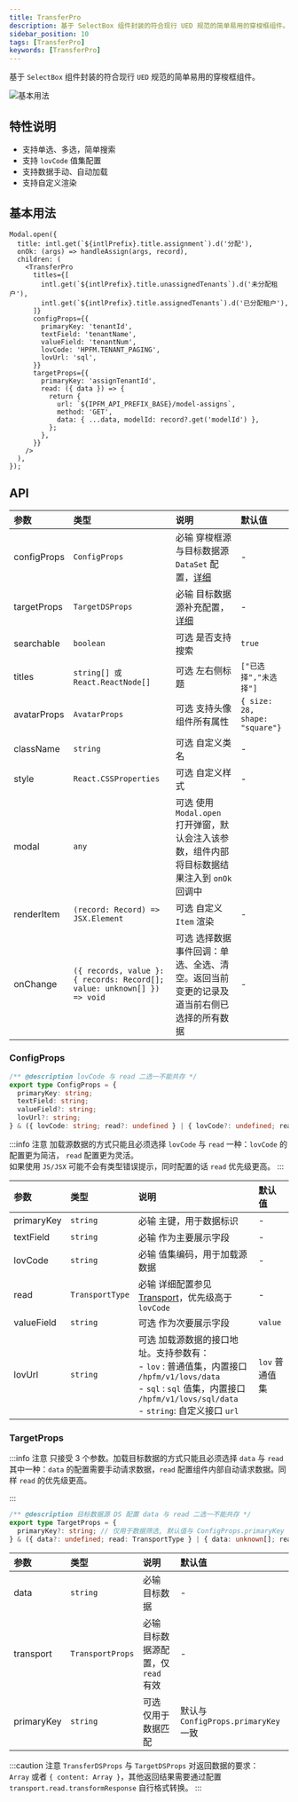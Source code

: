 ```yaml
---
title: TransferPro
description: 基于 SelectBox 组件封装的符合现行 UED 规范的简单易用的穿梭框组件。
sidebar_position: 10
tags: [TransferPro]
keywords: [TransferPro]
---
```


基于 `SelectBox` 组件封装的符合现行 `UED` 规范的简单易用的穿梭框组件。

![基本用法](./images/transfer-pro-base.png)

## 特性说明

- 支持单选、多选，简单搜索
- 支持 `lovCode` 值集配置
- 支持数据手动、自动加载
- 支持自定义渲染

## 基本用法

```tsx
Modal.open({
  title: intl.get(`${intlPrefix}.title.assignment`).d('分配'),
  onOk: (args) => handleAssign(args, record),
  children: (
    <TransferPro
      titles={[
        intl.get(`${intlPrefix}.title.unassignedTenants`).d('未分配租户'),
        intl.get(`${intlPrefix}.title.assignedTenants`).d('已分配租户'),
      ]}
      configProps={{
        primaryKey: 'tenantId',
        textField: 'tenantName',
        valueField: 'tenantNum',
        lovCode: 'HPFM.TENANT_PAGING',
        lovUrl: 'sql',
      }}
      targetProps={{
        primaryKey: 'assignTenantId',
        read: ({ data }) => {
          return {
            url: `${IPFM_API_PREFIX_BASE}/model-assigns`,
            method: 'GET',
            data: { ...data, modelId: record?.get('modelId') },
          };
        },
      }}
    />
  ),
});
```

## API

| 参数        | 类型                                                                    | 说明                                                                                                                 | 默认值                         |
| :---------- | :---------------------------------------------------------------------- | :------------------------------------------------------------------------------------------------------------------- | :----------------------------- |
| configProps | `ConfigProps`                                                           | <Highlight color="red">必输</Highlight> 穿梭框源与目标数据源 `DataSet` 配置，[详细](#configprops)                    | -                              |
| targetProps | `TargetDSProps`                                                         | <Highlight color="red">必输</Highlight> 目标数据源补充配置，[详细](#targetprops)                                     | -                              |
| searchable  | `boolean`                                                               | <Highlight>可选</Highlight> 是否支持搜索                                                                             | `true`                         |
| titles      | `string[] 或 React.ReactNode[]`                                         | <Highlight>可选</Highlight> 左右侧标题                                                                               | `["已选择","未选择"]`          |
| avatarProps | `AvatarProps`                                                           | <Highlight>可选</Highlight> 支持头像组件所有属性                                                                     | `{ size: 28, shape: "square"}` |
| className   | `string`                                                                | <Highlight>可选</Highlight> 自定义类名                                                                               | -                              |
| style       | `React.CSSProperties`                                                   | <Highlight>可选</Highlight> 自定义样式                                                                               | -                              |
| modal       | `any`                                                                   | <Highlight>可选</Highlight> 使用 `Modal.open` 打开弹窗，默认会注入该参数，组件内部将目标数据结果注入到 `onOk` 回调中 |                                |
| renderItem  | `(record: Record) => JSX.Element`                                       | <Highlight>可选</Highlight> 自定义 `Item` 渲染                                                                       | -                              |
| onChange    | `({ records, value }: { records: Record[]; value: unknown[] }) => void` | <Highlight>可选</Highlight> 选择数据事件回调：单选、全选、清空。返回当前变更的记录及道当前右侧已选择的所有数据       | -                              |

### ConfigProps

```ts
/** @description lovCode 与 read 二选一不能共存 */
export type ConfigProps = {
  primaryKey: string;
  textField: string;
  valueField?: string;
  lovUrl?: string;
} & ({ lovCode: string; read?: undefined } | { lovCode?: undefined; read: TransportType });
```

:::info 注意
加载源数据的方式<Emphasis>只能且必须</Emphasis>选择 `lovCode` 与 `read` 一种：`lovCode` 的配置更为简洁， `read` 配置更为灵活。<br/>如果使用 `JS/JSX` 可能不会有类型错误提示，同时配置的话 `read` 优先级更高。
:::

| 参数       | 类型            | 说明                                                                                                                                                                                                                 | 默认值         |
| :--------- | :-------------- | :------------------------------------------------------------------------------------------------------------------------------------------------------------------------------------------------------------------- | :------------- |
| primaryKey | `string`        | <Highlight color="red">必输</Highlight> 主键，用于数据标识                                                                                                                                                           | -              |
| textField  | `string`        | <Highlight color="red">必输</Highlight> 作为主要展示字段                                                                                                                                                             | -              |
| lovCode    | `string`        | <Highlight color="red">必输</Highlight> 值集编码，用于加载源数据                                                                                                                                                     | -              |
| read       | `TransportType` | <Highlight color="red">必输</Highlight> 详细配置参见 [Transport](https://open.hand-china.com/choerodon-ui/zh/procmp/dataset/dataset#transport)，优先级高于 `lovCode`                                                 | -              |
| valueField | `string`        | <Highlight>可选</Highlight> 作为次要展示字段                                                                                                                                                                         | `value`        |
| lovUrl     | `string`        | <Highlight>可选</Highlight> 加载源数据的接口地址。支持参数有：<br/> - `lov` : 普通值集，内置接口 `/hpfm/v1/lovs/data`<br/> - `sql` : `sql` 值集，内置接口 `/hpfm/v1/lovs/sql/data`<br/> - `string`: 自定义接口 `url` | `lov` 普通值集 |

### TargetProps

:::info 注意
只接受 3 个参数。加载目标数据的方式<Emphasis>只能且必须</Emphasis>选择 `data` 与 `read` 其中一种：`data` 的配置需要手动请求数据，`read` 配置组件内部自动请求数据。同样 `read` 的优先级更高。

:::

```ts
/** @description 目标数据源 DS 配置 data 与 read 二选一不能共存 */
export type TargetProps = {
  primaryKey?: string; // 仅用于数据筛选, 默认值与 ConfigProps.primaryKey 一致
} & ({ data?: undefined; read: TransportType } | { data: unknown[]; read?: undefined });
```

| 参数       | 类型             | 说明                                                                   | 默认值                               |
| :--------- | :--------------- | :--------------------------------------------------------------------- | :----------------------------------- |
| data       | `string`         | <Highlight color="red">必输</Highlight> 目标数据                       | -                                    |
| transport  | `TransportProps` | <Highlight color="red">必输</Highlight> 目标数据源配置，仅 `read` 有效 | -                                    |
| primaryKey | `string`         | <Highlight>可选</Highlight> 仅用于数据匹配                             | 默认与 `ConfigProps.primaryKey` 一致 |

:::caution 注意
`TransferDSProps` 与 `TargetDSProps` 对返回数据的要求：<br/>
`Array` 或者 `{ content: Array }`，其他返回结果需要通过配置 `transport.read.transformResponse` 自行格式转换。
:::
